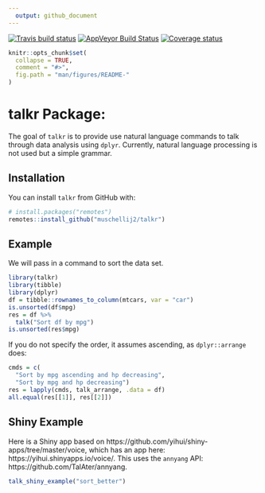 ```yaml
---
  output: github_document
---
```


[![Travis build status](https://travis-ci.com/muschellij2/talkr.svg?branch=master)](https://travis-ci.com/muschellij2/talkr)
[![AppVeyor Build Status](https://ci.appveyor.com/api/projects/status/github/muschellij2/talkr?branch=master&svg=true)](https://ci.appveyor.com/project/muschellij2/talkr)
[![Coverage status](https://codecov.io/gh/muschellij2/talkr/branch/master/graph/badge.svg)](https://codecov.io/gh/muschellij2/talkr)
<!-- README.md is generated from README.Rmd. Please edit that file -->

```r
knitr::opts_chunk$set(
  collapse = TRUE,
  comment = "#>",
  fig.path = "man/figures/README-"
)
```
# talkr Package: 
The goal of `talkr` is to provide use natural language commands to talk through data analysis using `dplyr`.  Currently, natural language processing is not used but a simple grammar.

## Installation

You can install `talkr` from GitHub with:

```r
# install.packages("remotes")
remotes::install_github("muschellij2/talkr")
```

## Example

We will pass in a command to sort the data set.
```r
library(talkr)
library(tibble)
library(dplyr)
df = tibble::rownames_to_column(mtcars, var = "car")
is.unsorted(df$mpg)
res = df %>%
  talk("Sort df by mpg")
is.unsorted(res$mpg)
```



If you do not specify the order, it assumes ascending, as `dplyr::arrange` does:

```r
cmds = c(
  "Sort by mpg ascending and hp decreasing",
  "Sort by mpg and hp decreasing")
res = lapply(cmds, talk_arrange, .data = df)
all.equal(res[[1]], res[[2]])
```


## Shiny Example

Here is a Shiny app based on https://github.com/yihui/shiny-apps/tree/master/voice, which has an app here: https://yihui.shinyapps.io/voice/.  This uses the `annyang` API: https://github.com/TalAter/annyang.

```r
talk_shiny_example("sort_better")
```
